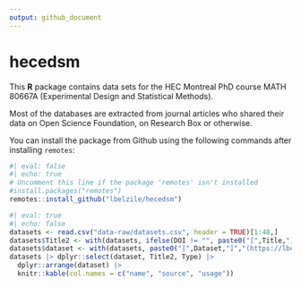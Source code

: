 ```yaml
---
output: github_document
---
```


# hecedsm

This **R** package contains data sets for the HEC Montreal PhD course MATH 80667A (Experimental Design and Statistical Methods).

Most of the databases are extracted from journal articles who shared their data on Open Science Foundation, on Research Box or otherwise.


You can install the package from Github using the following commands after installing `remotes`:

```r
#| eval: false
#| echo: true
# Uncomment this line if the package 'remotes' isn't installed
#install.packages("remotes") 
remotes::install_github("lbelzile/hecedsm")
```

```r
#| eval: true
#| echo: false
datasets <- read.csv("data-raw/datasets.csv", header = TRUE)[1:48,]
datasets$Title2 <- with(datasets, ifelse(DOI != "", paste0("[",Title,"]","(https://doi.org/", DOI, ")"), Title))
datasets$dataset <- with(datasets, paste0("[",Dataset,"]","(https://lbelzile.github.io/hecedsm/reference/", Dataset,".html)"))
datasets |> dplyr::select(dataset, Title2, Type) |>
  dplyr::arrange(dataset) |>
  knitr::kable(col.names = c("name", "source", "usage"))
```
